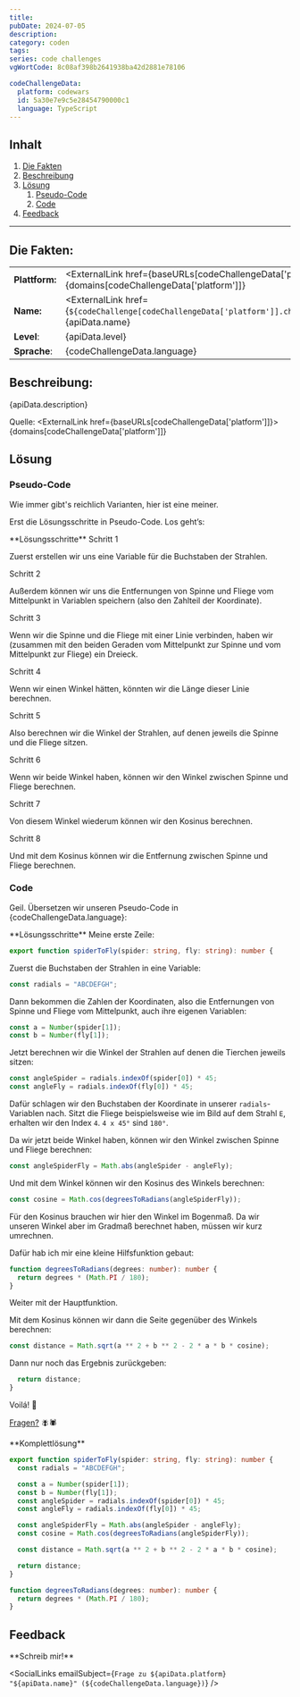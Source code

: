 ```yaml
---
title:
pubDate: 2024-07-05
description:
category: coden
tags:
series: code challenges
vgWortCode: 8c08af398b2641938ba42d2881e78106

codeChallengeData:
  platform: codewars
  id: 5a30e7e9c5e28454790000c1
  language: TypeScript
---
```


## Inhalt

1. [Die Fakten](#)
1. [Beschreibung](#)
1. [Lösung](#)
   1. [Pseudo-Code](#)
   1. [Code](#)
1. [Feedback](#)

---

## Die Fakten:

|                |                                                                                                                                            |
| -------------- | ------------------------------------------------------------------------------------------------------------------------------------------ |
| **Plattform:** | <ExternalLink href={baseURLs[codeChallengeData['platform']]}>{domains[codeChallengeData['platform']]}</ExternalLink>                       |
| **Name:**      | <ExternalLink href={`${codeChallenge[codeChallengeData['platform']].challenge.url}/${codeChallengeData.id}`}>{apiData.name}</ExternalLink> |
| **Level**:     | {apiData.level}                                                                                                                            |
| **Sprache**:   | {codeChallengeData.language}                                                                                                               |

## Beschreibung:

<FetchedMarkdown>{apiData.description}</FetchedMarkdown>

Quelle: <ExternalLink href={baseURLs[codeChallengeData['platform']]}>{domains[codeChallengeData['platform']]}</ExternalLink>

## Lösung

### Pseudo-Code

Wie immer gibt's reichlich Varianten, hier ist eine meiner.

Erst die Lösungsschritte in Pseudo-Code. Los geht’s:

<Accordion>
**Lösungsschritte**

<Accordion>
Schritt 1

Zuerst erstellen wir uns eine Variable für die Buchstaben der Strahlen.

</Accordion>
<Accordion>
Schritt 2

Außerdem können wir uns die Entfernungen von Spinne und Fliege vom Mittelpunkt in Variablen speichern (also den Zahlteil der Koordinate).

</Accordion>
<Accordion>
Schritt 3

Wenn wir die Spinne und die Fliege mit einer Linie verbinden, haben wir (zusammen mit den beiden Geraden vom Mittelpunkt zur Spinne und vom Mittelpunkt zur Fliege) ein Dreieck.

</Accordion>
<Accordion>
Schritt 4

Wenn wir einen Winkel hätten, könnten wir die Länge dieser Linie berechnen.

</Accordion>
<Accordion>
Schritt 5

Also berechnen wir die Winkel der Strahlen, auf denen jeweils die Spinne und die Fliege sitzen.

</Accordion>
<Accordion>
Schritt 6

Wenn wir beide Winkel haben, können wir den Winkel zwischen Spinne und Fliege berechnen.

</Accordion>
<Accordion>
Schritt 7

Von diesem Winkel wiederum können wir den Kosinus berechnen.

</Accordion>
<Accordion>
Schritt 8

Und mit dem Kosinus können wir die Entfernung zwischen Spinne und Fliege berechnen.

</Accordion>
</Accordion>

### Code

Geil. Übersetzen wir unseren Pseudo-Code in {codeChallengeData.language}:

<Accordion>
**Lösungsschritte**

<Accordion>
Meine erste Zeile:

```ts
export function spiderToFly(spider: string, fly: string): number {
```

</Accordion>
<Accordion>

Zuerst die Buchstaben der Strahlen in eine Variable:

```ts
const radials = "ABCDEFGH";
```

</Accordion>
<Accordion>

Dann bekommen die Zahlen der Koordinaten, also die Entfernungen von Spinne und Fliege vom Mittelpunkt, auch ihre eigenen Variablen:

```ts
const a = Number(spider[1]);
const b = Number(fly[1]);
```

</Accordion>
<Accordion>

Jetzt berechnen wir die Winkel der Strahlen auf denen die Tierchen jeweils sitzen:

```ts
const angleSpider = radials.indexOf(spider[0]) * 45;
const angleFly = radials.indexOf(fly[0]) * 45;
```

Dafür schlagen wir den Buchstaben der Koordinate in unserer `radials`-Variablen nach. Sitzt die Fliege beispielsweise wie im Bild auf dem Strahl `E`, erhalten wir den Index `4`. `4 x 45°` sind `180°`.

</Accordion>
<Accordion>

Da wir jetzt beide Winkel haben, können wir den Winkel zwischen Spinne und Fliege berechnen:

```ts
const angleSpiderFly = Math.abs(angleSpider - angleFly);
```

</Accordion>
<Accordion>

Und mit dem Winkel können wir den Kosinus des Winkels berechnen:

```ts
const cosine = Math.cos(degreesToRadians(angleSpiderFly));
```

Für den Kosinus brauchen wir hier den Winkel im Bogenmaß. Da wir unseren Winkel aber im Gradmaß berechnet haben, müssen wir kurz umrechnen.

</Accordion>
<Accordion>

Dafür hab ich mir eine kleine Hilfsfunktion gebaut:

```ts
function degreesToRadians(degrees: number): number {
  return degrees * (Math.PI / 180);
}
```

Weiter mit der Hauptfunktion.

</Accordion>
<Accordion>

Mit dem Kosinus können wir dann die Seite gegenüber des Winkels berechnen:

```ts
const distance = Math.sqrt(a ** 2 + b ** 2 - 2 * a * b * cosine);
```

</Accordion>
<Accordion>

Dann nur noch das Ergebnis zurückgeben:

```ts
  return distance;
}
```

</Accordion>
<Accordion>

Voilá! 💪

[Fragen?](#feedback) 🪰🕷️

</Accordion>
</Accordion>

<Accordion>
**Komplettlösung**

```ts
export function spiderToFly(spider: string, fly: string): number {
  const radials = "ABCDEFGH";

  const a = Number(spider[1]);
  const b = Number(fly[1]);
  const angleSpider = radials.indexOf(spider[0]) * 45;
  const angleFly = radials.indexOf(fly[0]) * 45;

  const angleSpiderFly = Math.abs(angleSpider - angleFly);
  const cosine = Math.cos(degreesToRadians(angleSpiderFly));

  const distance = Math.sqrt(a ** 2 + b ** 2 - 2 * a * b * cosine);

  return distance;
}

function degreesToRadians(degrees: number): number {
  return degrees * (Math.PI / 180);
}
```

</Accordion>

## Feedback

<Accordion>
**Schreib mir!**

<SocialLinks
  emailSubject={`Frage zu ${apiData.platform} "${apiData.name}" (${codeChallengeData.language})`}
/>

</Accordion>
